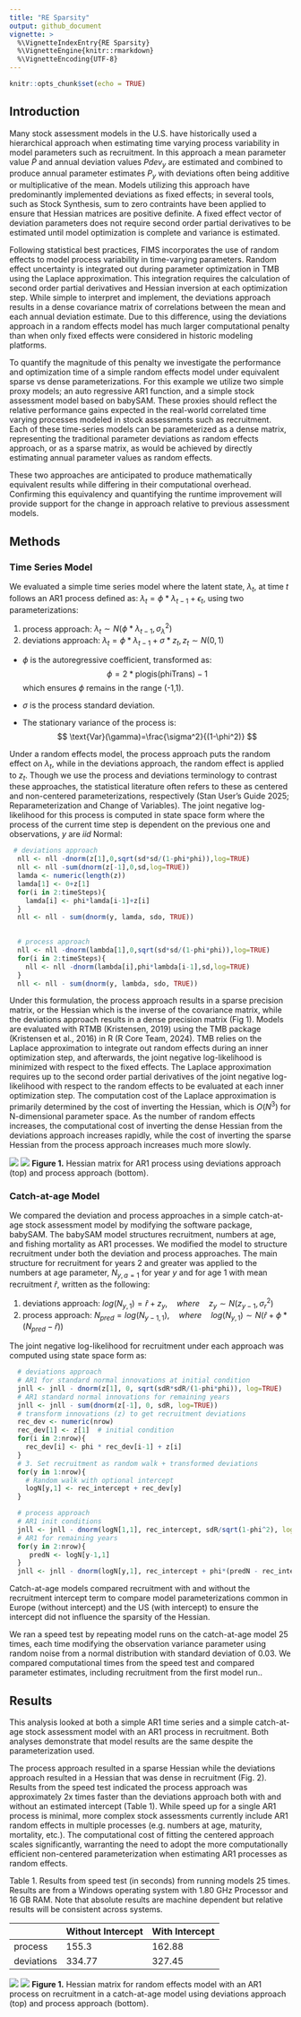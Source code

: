 ```yaml
---
title: "RE Sparsity"
output: github_document
vignette: >
  %\VignetteIndexEntry{RE Sparsity}
  %\VignetteEngine{knitr::rmarkdown}
  %\VignetteEncoding{UTF-8}
---
```



```r
knitr::opts_chunk$set(echo = TRUE)
```

## Introduction

Many stock assessment models in the U.S. have historically used a hierarchical 
approach when estimating time varying process variability in 
model parameters such as recruitment. In this approach a mean parameter value 
$\tilde{P}$ and annual deviation values $Pdev_{y}$ are estimated and combined 
to produce annual parameter estimates $P_{y}$ with deviations often being 
additive or multiplicative of the mean. Models utilizing this approach have 
predominantly implemented deviations as fixed effects; in several tools, such
as Stock Synthesis, sum to zero contraints have been applied to ensure that
Hessian matrices are positive definite. A fixed effect vector of deviation 
parameters does not require second order partial derivatives to be estimated 
until model optimization is complete and variance is estimated. 

Following statistical best practices, FIMS incorporates the use of random 
effects to model process variability in time-varying parameters. Random effect
uncertainty is integrated out during parameter optimization in TMB using the 
Laplace approximation. This integration requires the calculation of second order 
partial derivatives and Hessian inversion at each optimization step. While 
simple to interpret and implement, the deviations approach results in a dense 
covariance matrix of correlations between the mean and each annual deviation 
estimate. Due to this difference, using the deviations approach in a random
effects model has much larger computational penalty than when only fixed 
effects were considered in historic modeling platforms.

To quantify the magnitude of this penalty we investigate the performance and
optimization time of a simple random effects model under equivalent sparse vs
dense parameterizations. For this example we utilize two simple proxy models;
an auto regressive AR1 function, and a simple stock assessment model based on 
babySAM. These proxies should reflect the relative performance gains expected 
in the real-world correlated time varying processes modeled in stock 
assessments such as recruitment. Each of these time-series models can be 
parameterized as a dense matrix, representing the traditional parameter 
deviations as random effects approach, or as a sparse matrix, as would be 
achieved by directly estimating annual parameter values as random effects.

These two approaches are anticipated to produce mathematically equivalent 
results while differing in their computational overhead. Confirming this
equivalency and quantifying the runtime improvement will provide support for 
the change in approach relative to previous assessment models.



## Methods

### Time Series Model 

We evaluated a simple time series model where the latent state, $\lambda_{t}$,
at time $t$ follows an AR1 process defined as: 
$\lambda_{t} = \phi * \lambda_{t-1} + \epsilon_{t}$, using two parameterizations:

1. process approach: $\lambda_{t} \sim N(\phi * \lambda_{t-1}, \sigma^{2}_{\lambda})$
2. deviations approach: $\lambda_{t} = \phi * \lambda_{t-1} + \sigma * z_{t}, z_{t} \sim N(0,1)$

-   $\phi$ is the autoregressive coefficient, transformed as: 
    $$
    \phi=2*\text{plogis}(\text{phiTrans})-1
    $$ 
    which ensures $\phi$ remains in the range (-1,1).

-   $\sigma$ is the process standard deviation.

-   The stationary variance of the process is:
    $$
    \text{Var}(\gamma)=\frac{\sigma^2}{(1-\phi^2)}
    $$

Under a random effects model, the process approach puts the random effect on $\lambda_{t}$, while in
the deviations approach, the random effect is applied to $z_{t}$. Though we use
the process and deviations terminology to contrast these approaches, the statistical 
literature often refers to these as centered and non-centered parameterizations, 
respectively (Stan User's Guide 2025; Reparameterization and Change of Variables). 
The joint negative log-likelihood for this process is computed in state space 
form where the process of the current time step is dependent on the previous 
one and observations, $y$ are *iid* Normal:
```r
 # deviations approach
  nll <- nll -dnorm(z[1],0,sqrt(sd*sd/(1-phi*phi)),log=TRUE)
  nll <- nll -sum(dnorm(z[-1],0,sd,log=TRUE))
  lamda <- numeric(length(z))
  lamda[1] <- 0+z[1]
  for(i in 2:timeSteps){
    lamda[i] <- phi*lamda[i-1]+z[i]
  }
  nll <- nll - sum(dnorm(y, lamda, sdo, TRUE))
  

  # process approach
  nll <- nll -dnorm(lambda[1],0,sqrt(sd*sd/(1-phi*phi)),log=TRUE)
  for(i in 2:timeSteps){
    nll <- nll -dnorm(lambda[i],phi*lambda[i-1],sd,log=TRUE)
  }
  nll <- nll - sum(dnorm(y, lambda, sdo, TRUE))

```

Under this formulation, the process approach results in a sparse precision matrix, 
or the Hessian which is the inverse of the covariance matrix, while the deviations 
approach results in a dense precision matrix (Fig 1). Models are evaluated with 
RTMB (Kristensen, 2019) using the TMB package (Kristensen et al., 2016) in R (R Core Team, 2024).
TMB relies on the Laplace approximation to integrate out random effects during an inner 
optimization step, and afterwards, the joint negative log-likelihood is minimized with respect to
the fixed effects. The Laplace approximation requires up to the second order partial 
derivatives of the joint negative log-likelihood with respect to the random effects 
to be evaluated at each inner optimization step. The computation cost of the Laplace 
approximation is primarily determined by the cost of inverting the Hessian, which is $O(N^3)$ 
for N-dimensional parameter space. As the number of random effects increases, 
the computational cost of inverting the dense Hessian from the deviations approach
increases rapidly, while the cost of inverting the sparse Hessian from the process
approach increases much more slowly.

![](figures/ar1hess_deviations.jpg) ![](figures/ar1hess_process.jpg)
**Figure 1.** Hessian matrix for AR1 process using deviations approach (top)
and process approach (bottom).

### Catch-at-age Model 

We compared the deviation and process approaches in a simple catch-at-age stock assessment
model by modifying the software package, babySAM. The babySAM model structures recruitment,
numbers at age, and fishing mortality as AR1 processes. We modified the model to 
structure recruitment under both the deviation and process approaches. The main structure 
for recruitment for years 2 and greater was applied to the numbers at age parameter, $N_{y, a=1}$ 
for year $y$ and for age 1 with mean recruitment $\hat{r}$, written as the following:

<!--  TODO: fix deviations approach equation -->
1. deviations approach: $log(N_{y,1}) = \hat{r} + z_{y}, \quad where \quad z_{y} \sim N(z_{y-1},\sigma^{2}_{r})$
2. process approach: $N_{pred} = log(N_{y-1, 1}), \quad where \quad log(N_{y, 1}) \sim N(\hat{r} + \phi*(N_{pred} - \hat{r}))$

The joint negative log-likelihood for recruitment under each approach was computed using
state space form as:

```r
  # deviations approach
  # AR1 for standard normal innovations at initial condition
  jnll <- jnll - dnorm(z[1], 0, sqrt(sdR*sdR/(1-phi*phi)), log=TRUE)
  # AR1 standard normal innovations for remaining years
  jnll <- jnll - sum(dnorm(z[-1], 0, sdR, log=TRUE))
  # transform innovations (z) to get recruitment deviations
  rec_dev <- numeric(nrow)
  rec_dev[1] <- z[1]  # initial condition
  for(i in 2:nrow){
    rec_dev[i] <- phi * rec_dev[i-1] + z[i]
  }
  # 3. Set recruitment as random walk + transformed deviations
  for(y in 1:nrow){
    # Random walk with optional intercept
    logN[y,1] <- rec_intercept + rec_dev[y]
  }

  # process approach
  # AR1 init conditions
  jnll <- jnll - dnorm(logN[1,1], rec_intercept, sdR/sqrt(1-phi^2), log=TRUE)
  # AR1 for remaining years
  for(y in 2:nrow){
     predN <- logN[y-1,1]
  }
  jnll <- jnll - dnorm(logN[y,1], rec_intercept + phi*(predN - rec_intercept), sdR, TRUE)
```

Catch-at-age models compared recruitment with and without the recruitment intercept
term to compare model parameterizations common in Europe (without intercept) and
the US (with intercept) to ensure the intercept did not influence the sparsity of the 
Hessian. 

We ran a speed test by repeating model runs on the catch-at-age model 25 times, each time modifying the observation variance parameter using random noise from a normal distribution with 
standard deviation of 0.03. We compared computational times from the speed test and compared parameter estimates, including recruitment from the first model run.. 

## Results

This analysis looked at both a simple AR1 time series and a simple catch-at-age stock assessment model with an AR1 process in recruitment. Both analyses demonstrate that model results are the same despite the parameterization used. 

The process approach resulted in a sparse Hessian while the deviations approach resulted in a Hessian that was dense in recruitment (Fig. 2). Results from the speed test indicated the process approach was approximately 2x times faster than the deviations approach both with and without an estimated intercept (Table 1). While speed up for a single AR1 process is minimal, more complex stock assessments currently include AR1 random effects in multiple processes (e.g. numbers at age, maturity, mortality, etc.). The computational cost of fitting the centered approach scales significantly, warranting the need to adopt the more computationally efficient non-centered parameterization when estimating AR1 processes as random effects.

Table 1. Results from speed test (in seconds) from running models 25 times. Results are from a Windows operating system with 1.80 GHz Processor and 16 GB RAM. Note that absolute results are machine dependent but relative results will be consistent across systems.

|           |Without Intercept|With Intercept |
|-----------|-----------------|---------------|
|process    |155.3            |162.88         |
|deviations |334.77           |327.45         |
 

![](figures/devs_intercept.png) ![](figures/process_intercept.png)
**Figure 1.** Hessian matrix for random effects model with an AR1 process on recruitment in a catch-at-age model using deviations approach (top) and process approach (bottom).
